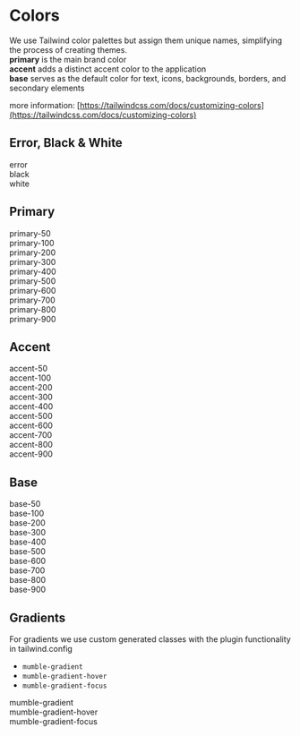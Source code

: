 
<Meta title="Design-Tokens/Colors" />

# Colors

We use Tailwind color palettes but assign them unique names, simplifying the process of creating themes.  
**primary** is the main brand color  
**accent** adds a distinct accent color to the application  
**base** serves as the default color for text, icons, backgrounds, borders, and secondary elements

more information: [https://tailwindcss.com/docs/customizing-colors](https://tailwindcss.com/docs/customizing-colors)

<div className="bg-base-50 p-s rounded-s">

## Error, Black & White

<Unstyled>
  <div className="grid gap-l">
    <div className="flex flex-wrap gap-l">
      <div className="grid place-items-center gap-xs text-center">
        <label className="mumble-font-label-s">error</label>
        <div className="h-xxl w-xxl rounded-s border-2 border-white bg-error" />
      </div>
      <div className="grid place-items-center gap-xs text-center">
        <label className="mumble-font-label-s">black</label>
        <div className="h-xxl w-xxl rounded-s border-2 border-white bg-black" />
      </div>
      <div className="grid place-items-center gap-xs text-center">
        <label className="mumble-font-label-s">white</label>
        <div className="h-xxl w-xxl rounded-s border-2 border-white bg-white" />
      </div>
    </div>
  </div>
</Unstyled>

## Primary

<Unstyled>
  <div className="grid gap-l">
    <div className="flex flex-wrap gap-l">
      <div className="grid place-items-center gap-xs text-center">
        <label className="mumble-font-label-s">primary-50</label>
        <div className="h-xxl w-xxl rounded-s border-2 border-white bg-primary-50" />
      </div>
      <div className="grid place-items-center gap-xs text-center">
        <label className="mumble-font-label-s">primary-100</label>
        <div className="h-xxl w-xxl rounded-s border-2 border-white bg-primary-100" />
      </div>
      <div className="grid place-items-center gap-xs text-center">
        <label className="mumble-font-label-s">primary-200</label>
        <div className="h-xxl w-xxl rounded-s border-2 border-white bg-primary-200" />
      </div>
      <div className="grid place-items-center gap-xs text-center">
        <label className="mumble-font-label-s">primary-300</label>
        <div className="h-xxl w-xxl rounded-s border-2 border-white bg-primary-300" />
      </div>
      <div className="grid place-items-center gap-xs text-center">
        <label className="mumble-font-label-s">primary-400</label>
        <div className="h-xxl w-xxl rounded-s border-2 border-white bg-primary-400" />
      </div>
      <div className="grid place-items-center gap-xs text-center">
        <label className="mumble-font-label-s">primary-500</label>
        <div className="h-xxl w-xxl rounded-s border-2 border-white bg-primary-500" />
      </div>
      <div className="grid place-items-center gap-xs text-center">
        <label className="mumble-font-label-s">primary-600</label>
        <div className="h-xxl w-xxl rounded-s border-2 border-white bg-primary-600" />
      </div>
      <div className="grid place-items-center gap-xs text-center">
        <label className="mumble-font-label-s">primary-700</label>
        <div className="h-xxl w-xxl rounded-s border-2 border-white bg-primary-700" />
      </div>
      <div className="grid place-items-center gap-xs text-center">
        <label className="mumble-font-label-s">primary-800</label>
        <div className="h-xxl w-xxl rounded-s border-2 border-white bg-primary-800" />
      </div>
      <div className="grid place-items-center gap-xs text-center">
        <label className="mumble-font-label-s">primary-900</label>
        <div className="h-xxl w-xxl rounded-s border-2 border-white bg-primary-900" />
      </div>
    </div>
  </div>
</Unstyled>

## Accent

<Unstyled>
  <div className="grid gap-l">
    <div className="flex flex-wrap gap-l">
      <div className="grid place-items-center gap-xs text-center">
        <label className="mumble-font-label-s">accent-50</label>
        <div className="h-xxl w-xxl rounded-s border-2 border-white bg-accent-50" />
      </div>
      <div className="grid place-items-center gap-xs text-center">
        <label className="mumble-font-label-s">accent-100</label>
        <div className="h-xxl w-xxl rounded-s border-2 border-white bg-accent-100" />
      </div>
      <div className="grid place-items-center gap-xs text-center">
        <label className="mumble-font-label-s">accent-200</label>
        <div className="h-xxl w-xxl rounded-s border-2 border-white bg-accent-200" />
      </div>
      <div className="grid place-items-center gap-xs text-center">
        <label className="mumble-font-label-s">accent-300</label>
        <div className="h-xxl w-xxl rounded-s border-2 border-white bg-accent-300" />
      </div>
      <div className="grid place-items-center gap-xs text-center">
        <label className="mumble-font-label-s">accent-400</label>
        <div className="h-xxl w-xxl rounded-s border-2 border-white bg-accent-400" />
      </div>
      <div className="grid place-items-center gap-xs text-center">
        <label className="mumble-font-label-s">accent-500</label>
        <div className="h-xxl w-xxl rounded-s border-2 border-white bg-accent-500" />
      </div>
      <div className="grid place-items-center gap-xs text-center">
        <label className="mumble-font-label-s">accent-600</label>
        <div className="h-xxl w-xxl rounded-s border-2 border-white bg-accent-600" />
      </div>
      <div className="grid place-items-center gap-xs text-center">
        <label className="mumble-font-label-s">accent-700</label>
        <div className="h-xxl w-xxl rounded-s border-2 border-white bg-accent-700" />
      </div>
      <div className="grid place-items-center gap-xs text-center">
        <label className="mumble-font-label-s">accent-800</label>
        <div className="h-xxl w-xxl rounded-s border-2 border-white bg-accent-800" />
      </div>
      <div className="grid place-items-center gap-xs text-center">
        <label className="mumble-font-label-s">accent-900</label>
        <div className="h-xxl w-xxl rounded-s border-2 border-white bg-accent-900" />
      </div>
    </div>
  </div>
</Unstyled>

## Base

<Unstyled>
  <div className="grid gap-l">
    <div className="flex flex-wrap gap-l">
      <div className="grid place-items-center gap-xs text-center">
        <label className="mumble-font-label-s">base-50</label>
        <div className="h-xxl w-xxl rounded-s border-2 border-white bg-base-50" />
      </div>
      <div className="grid place-items-center gap-xs text-center">
        <label className="mumble-font-label-s">base-100</label>
        <div className="h-xxl w-xxl rounded-s border-2 border-white bg-base-100" />
      </div>
      <div className="grid place-items-center gap-xs text-center">
        <label className="mumble-font-label-s">base-200</label>
        <div className="h-xxl w-xxl rounded-s border-2 border-white bg-base-200" />
      </div>
      <div className="grid place-items-center gap-xs text-center">
        <label className="mumble-font-label-s">base-300</label>
        <div className="h-xxl w-xxl rounded-s border-2 border-white bg-base-300" />
      </div>
      <div className="grid place-items-center gap-xs text-center">
        <label className="mumble-font-label-s">base-400</label>
        <div className="h-xxl w-xxl rounded-s border-2 border-white bg-base-400" />
      </div>
      <div className="grid place-items-center gap-xs text-center">
        <label className="mumble-font-label-s">base-500</label>
        <div className="h-xxl w-xxl rounded-s border-2 border-white bg-base-500" />
      </div>
      <div className="grid place-items-center gap-xs text-center">
        <label className="mumble-font-label-s">base-600</label>
        <div className="h-xxl w-xxl rounded-s border-2 border-white bg-base-600" />
      </div>
      <div className="grid place-items-center gap-xs text-center">
        <label className="mumble-font-label-s">base-700</label>
        <div className="h-xxl w-xxl rounded-s border-2 border-white bg-base-700" />
      </div>
      <div className="grid place-items-center gap-xs text-center">
        <label className="mumble-font-label-s">base-800</label>
        <div className="h-xxl w-xxl rounded-s border-2 border-white bg-base-800" />
      </div>
      <div className="grid place-items-center gap-xs text-center">
        <label className="mumble-font-label-s">base-900</label>
        <div className="h-xxl w-xxl rounded-s border-2 border-white bg-base-900" />
      </div>
    </div>
  </div>
</Unstyled>

## Gradients

For gradients we use custom generated classes with the plugin functionality in tailwind.config

- `mumble-gradient`
- `mumble-gradient-hover`
- `mumble-gradient-focus`

<Unstyled>
  <div className="grid gap-l">
    <div className="flex flex-wrap gap-l">
      <div>
        <label className="mumble-font-label-s">mumble-gradient</label>
        <div className="h-xxl w-[200px] rounded-s border-2 border-white mumble-gradient" />
      </div>
      <div>
        <label className="mumble-font-label-s">mumble-gradient-hover</label>
        <div className="h-xxl w-[200px] rounded-s border-2 border-white mumble-gradient-hover" />
      </div>
      <div>
        <label className="mumble-font-label-s">mumble-gradient-focus</label>
        <div className="h-xxl w-[200px] rounded-s  border-2 border-white bg-base-200 mumble-gradient-focus" />
      </div>
    </div>
  </div>
</Unstyled>

</div>
